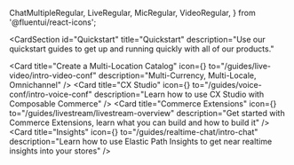   ChatMultipleRegular,
  LiveRegular,
  MicRegular,
  VideoRegular,
} from '@fluentui/react-icons';

<CardSection
  id="Quickstart"
  title="Quickstart"
  description="Use our quickstart guides to get up and running quickly with all of our products."
>
  <Card
    title="Create a Multi-Location Catalog"
    icon={<VideoRegular />}
    to="/guides/live-video/intro-video-conf"
    description="Multi-Currency, Multi-Locale, Omnichannel"
  />
  <Card
    title="CX Studio"
    icon={<MicRegular />}
    to="/guides/voice-conf/intro-voice-conf"
    description="Learn how to use CX Studio with Composable Commerce"
  />
  <Card
    title="Commerce Extensions"
    icon={<LiveRegular />}
    to="/guides/livestream/livestream-overview"
    description="Get started with Commerce Extensions, learn what you can build and how to build it"
  />
  <Card
    title="Insights"
    icon={<ChatMultipleRegular />}
    to="/guides/realtime-chat/intro-chat"
    description="Learn how to use Elastic Path Insights to get near realtime insights into your stores"
  />
</CardSection>
